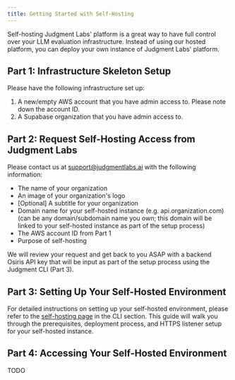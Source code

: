 ```yaml
---
title: Getting Started with Self-Hosting
---
```


Self-hosting Judgment Labs' platform is a great way to have full control over your LLM evaluation infrastructure. Instead of using our hosted platform, you can deploy your own instance of Judgment Labs' platform.

## Part 1: Infrastructure Skeleton Setup
Please have the following infrastructure set up:
1. A new/empty AWS account that you have admin access to. Please note down the account ID.
2. A Supabase organization that you have admin access to.

## Part 2: Request Self-Hosting Access from Judgment Labs

Please contact us at [support@judgmentlabs.ai](mailto:support@judgmentlabs.ai) with the following information:

- The name of your organization
- An image of your organization's logo
- [Optional] A subtitle for your organization
- Domain name for your self-hosted instance (e.g. api.organization.com) (can be any domain/subdomain name you own; this domain will be linked to your self-hosted instance as part of the setup process)
- The AWS account ID from Part 1
- Purpose of self-hosting

We will review your request and get back to you ASAP with a backend Osiris API key that will be input as part of the setup process using the Judgment CLI (Part 3).

## Part 3: Setting Up Your Self-Hosted Environment

For detailed instructions on setting up your self-hosted environment, please refer to the [self-hosting page](../judgment_cli/self-hosting) in the CLI section. This guide will walk you through the prerequisites, deployment process, and HTTPS listener setup for your self-hosted instance.

## Part 4: Accessing Your Self-Hosted Environment

TODO





